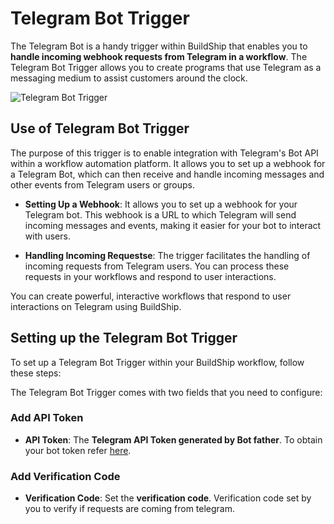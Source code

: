 # Telegram Bot Trigger


The Telegram Bot is a handy trigger within BuildShip that enables you to **handle incoming webhook requests from Telegram in a workflow**. The Telegram Bot Trigger allows you to create programs that use Telegram as a messaging medium to assist customers around the clock.

<Image src={telegram} alt="Telegram Bot Trigger" width={1200} />

## Use of Telegram Bot Trigger

The purpose of this trigger is to enable integration with Telegram's Bot API within a workflow automation platform. 
It allows you to set up a webhook for a Telegram Bot, which can then receive and handle incoming messages and other events from Telegram users or groups.


- **Setting Up a Webhook**: It allows you to set up a webhook for your Telegram bot. This webhook is a URL to which Telegram will send incoming messages and events, making it easier for your bot to interact with users.

- **Handling Incoming Requestse**: The trigger facilitates the handling of incoming requests from Telegram users. You can process these requests in your workflows and respond to user interactions.

You can create powerful, interactive workflows that respond to user interactions on Telegram using BuildShip.

## Setting up the Telegram Bot Trigger

To set up a Telegram Bot Trigger within your BuildShip workflow, follow these steps:

<Steps>
The Telegram Bot Trigger comes with two fields that you need to configure:

### Add API Token

- **API Token**: The **Telegram API Token generated by Bot father**. To obtain your bot token refer [here](https://core.telegram.org/bots/tutorial#obtain-your-bot-token).

### Add Verification Code

- **Verification Code**: Set the **verification code**. Verification code set by you to verify if requests are coming from telegram.
</Steps>

